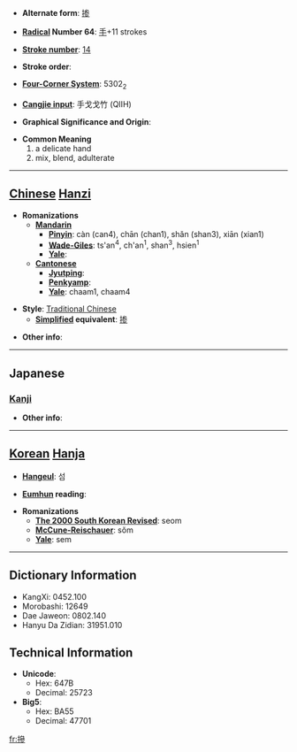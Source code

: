* '''Alternate form''': [[掺]]

* '''[[Wiktionary:Chinese radical index| Radical]] Number 64''': [[Wiktionary:Chinese radical index 手|手]]+11 strokes

* '''[[Wiktionary:Chinese total strokes index|Stroke number]]''': [[Wiktionary:Chinese total strokes index 14|14]]

* '''Stroke order''': 

* '''[[Wiktionary:Chinese four corner index|Four-Corner System]]''': 5302<sub>2</sub>

* '''[[Wiktionary:Chinese Cangjie index|Cangjie input]]''': 手戈戈竹 (QIIH)

* '''Graphical Significance and Origin''': 

* '''Common Meaning'''
*#a delicate hand
*# mix, blend, adulterate


----

== [[Chinese]] [[Hanzi]] ==

* '''Romanizations'''
** '''[[Mandarin]]'''
*** '''[[Pinyin]]''': càn (can4), chān (chan1), shǎn (shan3), xiān (xian1)
*** '''[[Wade-Giles]]''': ts'an<sup>4</sup>, ch'an<sup>1</sup>, shan<sup>3</sup>, hsien<sup>1</sup>
*** '''[[Yale]]''': 
** '''[[Cantonese]]'''
*** '''[[Jyutping]]''':
*** '''[[Penkyamp]]''': 
*** '''[[Yale]]''': chaam1, chaam4

* '''Style''': [[Traditional Chinese]] 
** '''[[Simplified Chinese|Simplified]] equivalent''': [[掺]]

* '''Other info''': 

----

==Japanese==
===[[Kanji]]===
{{kanji|on readings=[[さん]] (san), [[せん]] (sen), [[しん]] (shin)|kun readings=[[とる]] (toru)}}

* '''Other info''':  

----

== [[Korean]] [[Hanja]] ==

* '''[[Hangeul]]''': 섬

* '''[[Eumhun]] reading''': 

* '''Romanizations'''
** '''[[The 2000 South Korean Revised Romanization|The 2000 South Korean Revised]]''': seom
** '''[[McCune-Reischauer]]''': sŏm
** '''[[Yale]]''': sem

----

== Dictionary Information ==

* KangXi: 0452.100
* Morobashi: 12649
* Dae Jaweon: 0802.140
* Hanyu Da Zidian: 31951.010

== Technical Information ==

* '''Unicode''':
** Hex: 647B
** Decimal: 25723
* '''Big5''':
** Hex: BA55
** Decimal: 47701

[[fr:摻]]